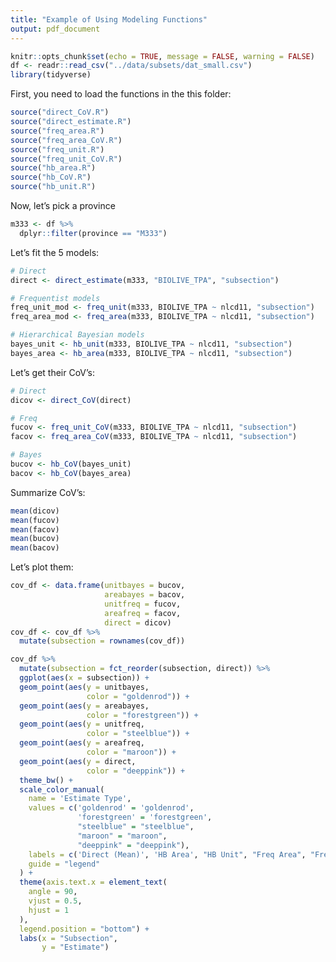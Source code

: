 ```yaml
---
title: "Example of Using Modeling Functions"
output: pdf_document
---
```


```r
knitr::opts_chunk$set(echo = TRUE, message = FALSE, warning = FALSE)
df <- readr::read_csv("../data/subsets/dat_small.csv")
library(tidyverse)
```

First, you need to load the functions in the this folder:
```r
source("direct_CoV.R")
source("direct_estimate.R")
source("freq_area.R")
source("freq_area_CoV.R")
source("freq_unit.R")
source("freq_unit_CoV.R")
source("hb_area.R")
source("hb_CoV.R")
source("hb_unit.R")
```


Now, let's pick a province
```r
m333 <- df %>%
  dplyr::filter(province == "M333")
```

Let's fit the 5 models:
```r
# Direct
direct <- direct_estimate(m333, "BIOLIVE_TPA", "subsection")

# Frequentist models
freq_unit_mod <- freq_unit(m333, BIOLIVE_TPA ~ nlcd11, "subsection")
freq_area_mod <- freq_area(m333, BIOLIVE_TPA ~ nlcd11, "subsection")

# Hierarchical Bayesian models
bayes_unit <- hb_unit(m333, BIOLIVE_TPA ~ nlcd11, "subsection")
bayes_area <- hb_area(m333, BIOLIVE_TPA ~ nlcd11, "subsection")
```

Let's get their CoV's:
```r
# Direct
dicov <- direct_CoV(direct)

# Freq
fucov <- freq_unit_CoV(m333, BIOLIVE_TPA ~ nlcd11, "subsection")
facov <- freq_area_CoV(m333, BIOLIVE_TPA ~ nlcd11, "subsection")

# Bayes
bucov <- hb_CoV(bayes_unit)
bacov <- hb_CoV(bayes_area)
```

Summarize CoV's:
```r
mean(dicov)
mean(fucov)
mean(facov)
mean(bucov)
mean(bacov)
```

Let's plot them:
```r
cov_df <- data.frame(unitbayes = bucov,
                     areabayes = bacov,
                     unitfreq = fucov,
                     areafreq = facov,
                     direct = dicov)
cov_df <- cov_df %>%
  mutate(subsection = rownames(cov_df))

cov_df %>%
  mutate(subsection = fct_reorder(subsection, direct)) %>%
  ggplot(aes(x = subsection)) +
  geom_point(aes(y = unitbayes,
                 color = "goldenrod")) +
  geom_point(aes(y = areabayes,
                 color = "forestgreen")) +
  geom_point(aes(y = unitfreq,
                 color = "steelblue")) +
  geom_point(aes(y = areafreq,
                 color = "maroon")) +
  geom_point(aes(y = direct,
                 color = "deeppink")) +
  theme_bw() +
  scale_color_manual(
    name = 'Estimate Type',
    values = c('goldenrod' = 'goldenrod',
               'forestgreen' = 'forestgreen',
               "steelblue" = "steelblue",
               "maroon" = "maroon",
               "deeppink" = "deeppink"),
    labels = c('Direct (Mean)', 'HB Area', "HB Unit", "Freq Area", "Freq Unit"),
    guide = "legend"
  ) +
  theme(axis.text.x = element_text(
    angle = 90,
    vjust = 0.5,
    hjust = 1
  ),
  legend.position = "bottom") +
  labs(x = "Subsection",
       y = "Estimate")
```






